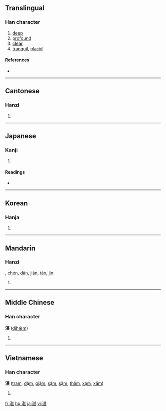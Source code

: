 ==Translingual==

===Han character===
{{Han char|rn=85|rad=水|as=09|sn=12|four=3411<sub>1</sub>|canj=水廿一女 (ETMV)}}

# [[deep]]
# [[profound]]
# [[clear]]
# [[tranquil]], [[placid]]

====References====
* {{Han ref|kx=0637.160|dkj=17846|dj=1044.120|hdz=31667.060|uh=6E5B|ud=28251|bh=B4EF|bd=46319}}

----

==Cantonese==

===Hanzi===
{{yue-hanzi|jyut=|y=jaam3}}

# {{defn|Cantonese}}

----

==Japanese==

===Kanji===
{{ja-kanji|grade=|rs=水09}}

# {{defn|Japanese}}

====Readings====
* {{ja-readings|on=[[たん]] (tan), [[ちん]] (chin)|kun=[[たたえる]] (tataeru), [[しずむ]] (shizumu)}}

----

==Korean==

===Hanja===
{{ko-hanja|hangeul=[[담]], [[침]]|eumhun=|rv=dam, chim|mr=tam, ch'im|y=tam, chim}}

# {{defn|Korean}}

----

==Mandarin==

===Hanzi===
{{cmn-hanzi|pin=[[zhàn]] ([[zhan4]])|wg=chan<sup>4</sup>}}, [[chén]], [[dān]], [[jiān]], [[tán]], [[jìn]]

# {{defn|Mandarin}}

----

==Middle Chinese==

===Han character===
'''湛''' ([[djhæ̌m]])

# {{defn|Middle Chinese}}

----

==Vietnamese==

===Han character===
'''湛''' ([[trạm]], [[đậm]], [[giặm]], [[sậm]], [[sặm]], [[thấm]], [[xạm]], [[xẩm]])

# {{defn|Vietnamese}}

[[fr:湛]]
[[hu:湛]]
[[ja:湛]]
[[vi:湛]]